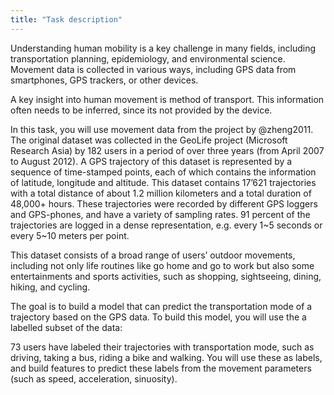 ```yaml
---
title: "Task description"
---
```




Understanding human mobility is a key challenge in many fields, including transportation planning, epidemiology, and environmental science. Movement data is collected in various ways, including GPS data from smartphones, GPS trackers, or other devices. 

A key insight into human movement is method of transport. This information often needs to be inferred, since its not provided by the device.

In this task, you will use movement data from the project by @zheng2011. The original dataset was collected in the GeoLife project (Microsoft Research Asia) by 182 users in a period of over three years (from April 2007 to August 2012). A GPS trajectory of this dataset is represented by a sequence of time-stamped points, each of which contains the information of latitude, longitude and altitude. This dataset contains 17'621 trajectories with a total distance of about 1.2 million kilometers and a total duration of 48,000+ hours. These trajectories were recorded by different GPS loggers and GPS-phones, and have a variety of sampling rates. 91 percent of the trajectories are logged in a dense representation, e.g. every 1~5 seconds or every 5~10 meters per point.

This dataset consists of a broad range of users’ outdoor movements, including not only life routines like go home and go to work but also some entertainments and sports activities, such as shopping, sightseeing, dining, hiking, and cycling. 

The goal is to build a model that can predict the transportation mode of a trajectory based on the GPS data. To build this model, you will use the a labelled subset of the data: 

73 users have labeled their trajectories with transportation mode, such as driving, taking a bus, riding a bike and walking. You will use these as labels, and build features to predict these labels from the movement parameters (such as speed, acceleration, sinuosity).


